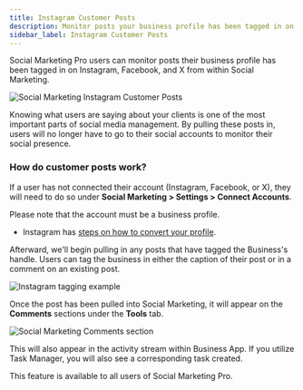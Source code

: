 ```yaml
---
title: Instagram Customer Posts
description: Monitor posts your business profile has been tagged in on Instagram, Facebook, and X from within Social Marketing.
sidebar_label: Instagram Customer Posts
---
```


Social Marketing Pro users can monitor posts their business profile has been tagged in on Instagram, Facebook, and X from within Social Marketing.

![Social Marketing Instagram Customer Posts](/img/vendasta-products/social-marketing/instagram/customer-posts-1.jpg)

Knowing what users are saying about your clients is one of the most important parts of social media management. By pulling these posts in, users will no longer have to go to their social accounts to monitor their social presence.

### **How do customer posts work?**

If a user has not connected their account (Instagram, Facebook, or X), they will need to do so under **Social Marketing > Settings > Connect Accounts**.

Please note that the account must be a business profile.

* Instagram has [steps on how to convert your profile](https://help.instagram.com/502981923235522).

Afterward, we'll begin pulling in any posts that have tagged the Business's handle. Users can tag the business in either the caption of their post or in a comment on an existing post.

![Instagram tagging example](/img/vendasta-products/social-marketing/instagram/customer-posts-2.jpg)

Once the post has been pulled into Social Marketing, it will appear on the **Comments** sections under the **Tools** tab.

![Social Marketing Comments section](/img/vendasta-products/social-marketing/instagram/customer-posts-3.jpg)

This will also appear in the activity stream within Business App. If you utilize Task Manager, you will also see a corresponding task created.

This feature is available to all users of Social Marketing Pro.
